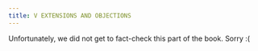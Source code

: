 ```yaml
---
title: V EXTENSIONS AND OBJECTIONS
---
```


::: callout-note
Unfortunately, we did not get to fact-check this part of the book. Sorry :(
:::


